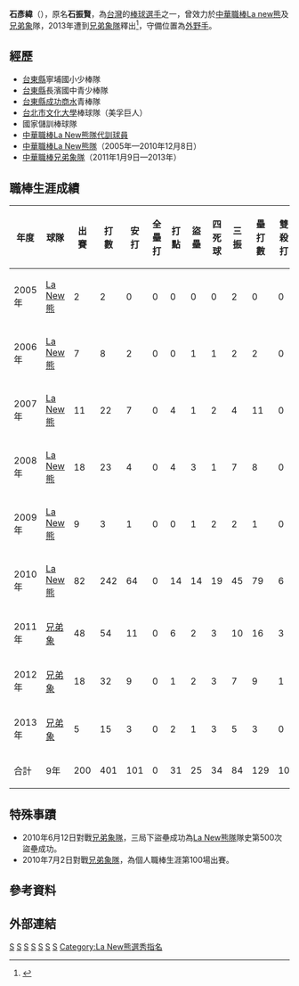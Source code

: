 {{Infobox CPBL player|
name=石彥緯|
image=|
width=100|
position=外野手|
team=|
number=|
bats=右|
throws=右|
birthdate={{birth_date_and_age|1981|2|26|mf=y}}|
birthplace={{ROC}}[[台灣|台灣]][[台東縣|台東縣]]|
debutdate=7月31日|
debutyear=2005年|
debutteam=La New熊|
statyear=2013年|
stat1label=打擊率|
stat1value=0.252|
stat2label=全壘打|
stat2value=0|
stat3label=打點|
stat3value=31|
teams=<nowiki></nowiki>
*[[La_New熊|La New熊]]（2002年—2010年） 
*[[兄弟象|兄弟象]]（2011年—2013年）
|awards=<nowiki></nowiki>
*1次總冠軍 (2006)
}}
'''石彥緯'''（{{bd|1981年|2月26日|||石}}），原名'''石振賢'''，為[[台灣|台灣]]的[[棒球|棒球]][[运动员|選手]]之一，曾效力於[[中華職業棒球大聯盟|中華職棒]][[Lamigo桃猿|La new熊]]及[[兄弟象|兄弟象]]隊，2013年遭到[[兄弟象|兄弟象隊]]釋出<ref>{{Cite news|url=https://www.nownews.com/news/20131226/1068931|title=中華職棒／象隊釋出4球員　不會再有下一波|author=|date=|work=|newspaper=[[NOWnews_今日新聞|NOWnews 今日新聞]]|accessdate=2013-12-26|language=zh-TW|archive-date=2018-08-01|archive-url=https://web.archive.org/web/20180801064212/https://www.nownews.com/news/20131226/1068931|dead-url=no}}</ref>，守備位置為[[外野手|外野手]]。

==經歷==
*[[台東縣|台東縣]]寧埔國小少棒隊
*[[台東縣|台東縣]]長濱國中青少棒隊
*[[台東縣|台東縣]][[國立成功商業水產職業學校|成功商水]]青棒隊
*[[台北市|台北市]][[中國文化大學|文化大學]]棒球隊（美孚巨人）
*國家儲訓棒球隊
*[[中華職棒|中華職棒]][[La_New熊隊|La New熊隊]][[代訓球員|代訓球員]]
*[[中華職棒|中華職棒]][[La_New熊隊|La New熊隊]]（2005年—2010年12月8日） 
*[[中華職棒|中華職棒]][[兄弟象隊|兄弟象隊]]（2011年1月9日—2013年）

==職棒生涯成績==
{|Border=1 WIDTH=800PX
|- align=middle
!年度!!球隊!!出賽!!打數!!安打!!全壘打!!打點!!盜壘!!四死球!!三振!!壘打數!!雙殺打!!打擊率
|- align="center"
|2005年||[[La_New熊|La New熊]]||2||2||0||0||0||0||0||2||0||0||.000
|- align="center"
|2006年||[[La_New熊|La New熊]]||7||8||2||0||0||1||1||2||2||0||.250
|- align="center"
|2007年||[[La_New熊|La New熊]]||11||22||7||0||4||1||2||4||11||0||.318
|- align="center"
|2008年||[[La_New熊|La New熊]]||18||23||4||0||4||3||1||7||8||0||.174
|- align="center"
|2009年||[[La_New熊|La New熊]]||9||3||1||0||0||1||2||2||1||0||.333
|- align="center"
|2010年||[[La_New熊|La New熊]]||82||242||64||0||14||14||19||45||79||6||0.264
|- align="center"
|2011年||[[兄弟象|兄弟象]]||48||54||11||0||6||2||3||10||16||3||0.204
|- align="center"
|2012年||[[兄弟象|兄弟象]]||18||32||9||0||1||2||3||7||9||1||0.281
|- align="center"
|2013年||[[兄弟象|兄弟象]]||5||15||3||0||2||1||3||5||3||0||0.200
|- align=center style="background:YELLOW" align=middle 
!合計!!9年!!200||401||101||0||31||25||34||84||129||10||0.252
|}

==特殊事蹟==

* 2010年6月12日對戰[[兄弟象|兄弟象隊]]，三局下盜壘成功為[[Lamigo桃猿|La New熊隊]]隊史第500次盜壘成功。
* 2010年7月2日對戰[[兄弟象|兄弟象隊]]，為個人職棒生涯第100場出賽。

== 參考資料 ==
<references />

==外部連結==
{{台灣棒球維基館}}
{{中華職棒球員資料|id=A059|name=石彥緯}}

[[Category:台灣原住民棒球運動員|S]]
[[Category:La_New熊隊球員|S]]
[[Category:兄弟象隊球員|S]]
[[Category:中國文化大學校友|S]]
[[Category:阿美族人|S]]
[[Category:臺東縣人|S]]
[[Category:石姓|S]]
[[Category:La_New熊選秀指名|Category:La New熊選秀指名]]